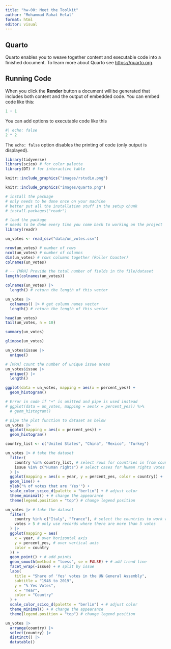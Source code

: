 ```yaml
---
title: "hw-00: Meet the Toolkit"
author: "Mohammad Rahat Helal"
format: html
editor: visual
---
```


## Quarto

Quarto enables you to weave together content and executable code into a finished document. To learn more about Quarto see <https://quarto.org>.

## Running Code

When you click the **Render** button a document will be generated that includes both content and the output of embedded code. You can embed code like this:

```r
1 + 1
```

You can add options to executable code like this

```r
#| echo: false
2 * 2
```

The `echo: false` option disables the printing of code (only output is displayed).

```r
library(tidyverse) 
library(scico) # for color palette 
library(DT) # for interactive table 
```

```r
knitr::include_graphics("images/rstudio.png")
```

```r
knitr::include_graphics("images/quarto.png")
```

```r
# install the package
# only needs to be done once on your machine
# better put all the installation stuff in the setup chunk
# install.packages("readr")

# load the package
# needs to be done every time you come back to working on the project
library(readr)

un_votes <- read_csv("data/un_votes.csv")
```

```r
nrow(un_votes) # number of rows
ncol(un_votes) # number of columns
dim(un_votes) # rows columns together (Roller Coaster)
colnames(un_votes)
```

```r
# -- [MRH] Provide the total number of fields in the file/dataset 
length(colnames(un_votes))
```

```r
colnames(un_votes) |> 
  length() # return the length of this vector

un_votes |> 
  colnames() |> # get column names vector
  length() # return the length of this vector
```

```r
head(un_votes)
tail(un_votes, n = 10)
```

```r
summary(un_votes)
```

```r
glimpse(un_votes)
```

```r
un_votes$issue |>
  unique()
```

```r
# [MRH] count the number of unique issue areas
un_votes$issue |>
  unique() |> 
  length()
```

```r
ggplot(data = un_votes, mapping = aes(x = percent_yes)) +
  geom_histogram()
```

```r
# Error in code if "+" is omitted and pipe is used instead
# ggplot(data = un_votes, mapping = aes(x = percent_yes)) %>% 
  # geom_histogram()
```

```r
# pipe the plot function to dataset as below
un_votes |>
  ggplot(mapping = aes(x = percent_yes)) +
  geom_histogram() 
```

```r
country_list <- c("United States", "China", "Mexico", "Turkey")
```

```r
un_votes |> # take the dataset
  filter(
    country %in% country_list, # select rows for countries in from country_list
    issue %in% c("Human rights") # select cases for human rights votes
  ) |>
  ggplot(mapping = aes(x = year, y = percent_yes, color = country)) +
  geom_line() +
  ylab("% of votes that are 'Yes'") +
  scale_color_scico_d(palette = "berlin") + # adjust color
  theme_minimal() + # change the appearance
  theme(legend.position = "top") # change legend position
```

```r
un_votes |> # take the dataset
  filter(
    country %in% c("Italy", "France"), # select the countries to work with
    votes > 5 # only use records where there are more than 5 votes
  ) |>
  ggplot(mapping = aes(
    x = year, # over horizontal axis
    y = percent_yes, # over vertical axis
    color = country
  )) +
  geom_point() + # add points
  geom_smooth(method = "loess", se = FALSE) + # add trend line
  facet_wrap(~issue) + # split by issue
  labs(
    title = "Share of 'Yes' votes in the UN General Assembly",
    subtitle = "1946 to 2019",
    y = "% Yes Votes",
    x = "Year",
    color = "Country"
  ) +
  scale_color_scico_d(palette = "berlin") + # adjust color
  theme_minimal() + # change the appearance
  theme(legend.position = "top") # change legend position
```

```r
un_votes |>
  arrange(country) |>
  select(country) |>
  distinct() |>
  datatable()
```
